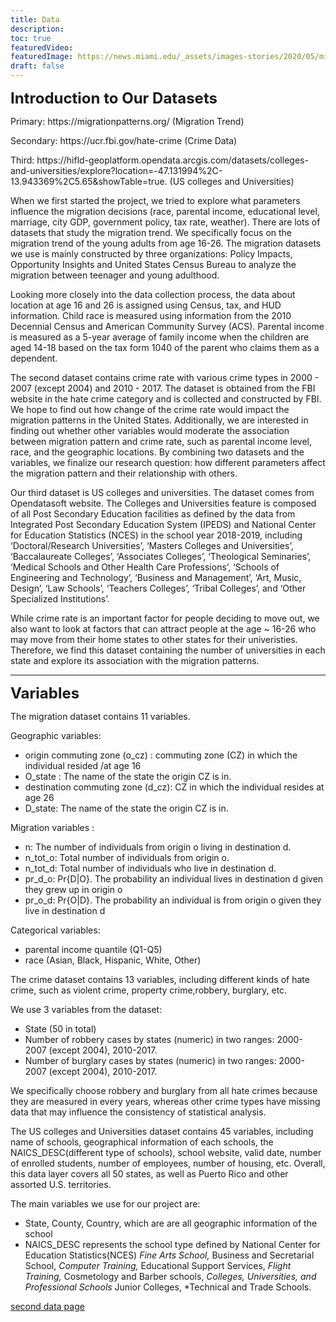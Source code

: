```yaml
---
title: Data
description:
toc: true
featuredVideo:
featuredImage: https://news.miami.edu/_assets/images-stories/2020/05/migrationsymp_hero_940x529.jpg
draft: false
---
```


<font size="5"><b>Introduction to Our Datasets</b></font>


Primary: https://migrationpatterns.org/ (Migration Trend)


Secondary: https://ucr.fbi.gov/hate-crime (Crime Data)


Third: https://hifld-geoplatform.opendata.arcgis.com/datasets/colleges-and-universities/explore?location=-47.131994%2C-13.943369%2C5.65&showTable=true. (US colleges and Universities)


  When we first started the project, we tried to explore what parameters influence the migration decisions (race, parental income, educational level, marriage, city GDP, government policy, tax rate, weather). There are lots of datasets that study the migration trend. We specifically focus on the migration trend of the young adults from age 16-26. The migration datasets we use is mainly constructed by three organizations: Policy Impacts, Opportunity Insights and United States Census Bureau to analyze the migration between teenager and young adulthood. 


  Looking more closely into the data collection process, the data about location at age 16 and 26 is assigned using Census, tax, and HUD information. Child race is measured using information from the 2010 Decennial Census and American Community Survey (ACS). Parental income is measured as a 5-year average of family income when the children are aged 14-18 based on the tax form 1040 of the parent who claims them as a dependent.  


  The second dataset contains crime rate with various crime types in 2000 - 2007 (except 2004) and 2010 - 2017. The dataset is obtained from the FBI website in the hate crime category and is collected and constructed by FBI. We hope to find out how change of the crime rate would impact the migration patterns in the United States. Additionally, we are interested in finding out whether other variables would moderate the association between migration pattern and crime rate, such as parental income level, race, and the geographic locations. By combining two datasets and the variables, we finalize our research question: how different parameters affect the migration pattern and their relationship with others. 


  Our third dataset is US colleges and universities. The dataset comes from Opendatasoft website. The Colleges and Universities feature is composed of all Post Secondary Education facilities as defined by the data from Integrated Post Secondary Education System (IPEDS) and National Center for Education Statistics (NCES) in the school year 2018-2019,  including 'Doctoral/Research Universities', 'Masters Colleges and Universities', 'Baccalaureate Colleges', 'Associates Colleges', 'Theological Seminaries', 'Medical Schools and Other Health Care Professions', 'Schools of Engineering and Technology', 'Business and Management', 'Art, Music, Design', 'Law Schools', 'Teachers Colleges', 'Tribal Colleges', and 'Other Specialized Institutions'.


  While crime rate is an important factor for people deciding to move out, we also want to look at factors that can attract people at the age ~ 16-26 who may move from their home states to other states for their univeristies. Therefore, we find this dataset containing the number of universities in each state and explore its association with the migration patterns. 

----

<font size="5"><b>Variables</b></font>

The migration dataset contains 11 variables. 

Geographic variables: 

* origin commuting zone (o_cz) : commuting zone (CZ) in which the individual resided /at age 16
* O_state : The name of the state the origin CZ is in.
* destination commuting zone (d_cz): CZ in which the individual resides at age 26
* D_state: The name of the state the origin CZ is in.


Migration variables : 

* n: The number of individuals from origin o living in destination d.
* n_tot_o: Total number of individuals from origin o. 
* n_tot_d: Total number of individuals who live in destination d. 
* pr_d_o: Pr{D|O}. The probability an individual lives in destination d given they grew up in origin o
* pr_o_d: Pr{O|D}. The probability an individual is from origin o given they live in destination d


Categorical variables:

* parental income quantile (Q1-Q5)
* race (Asian, Black, Hispanic, White, Other)


The crime dataset contains 13 variables, including different kinds of hate crime, such as violent crime, property crime,robbery, burglary, etc. 

We use 3 variables from the dataset: 

*	State (50 in total)
*	Number of robbery cases by states (numeric) in two ranges: 2000- 2007 (except 2004), 2010-2017.
*	Number of burglary cases by states (numeric) in two ranges: 2000- 2007 (except 2004), 2010-2017.

We specifically choose robbery and burglary from all hate crimes because they are measured in every years, whereas other crime types have missing data that may influence the consistency of statistical analysis.


The US colleges and Universities dataset contains 45 variables, including name of schools, geographical information of each schools, the NAICS_DESC(different type of schools), school website, valid date, number of enrolled students, number of employees, number of housing, etc. Overall, this data layer covers all 50 states, as well as Puerto Rico and other assorted U.S. territories.


The main variables we use for our project are:

* State, County, Country, which are are all geographic information of the school
* NAICS_DESC represents the school type defined by National Center for Education Statistics(NCES)
   *Fine Arts School, 
   *Business and Secretarial School, 
   *Computer Training, 
   *Educational Support Services, 
   *Flight Training,
   *Cosmetology and Barber schools,
   *Colleges, Universities, and Professional Schools 
   *Junior  Colleges, 
   *Technical and Trade Schools.  


[second data page](/data2/)

